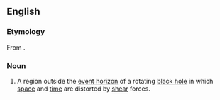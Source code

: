 ==English==
{{wikipedia}}

===Etymology===
From {{confix|en|ergo|sphere}}.

===Noun===
{{en-noun}}

# {{lb|en|physics}} A region outside the [[event horizon]] of a rotating [[black hole]] in which [[space]] and [[time]] are distorted by [[shear]] forces.